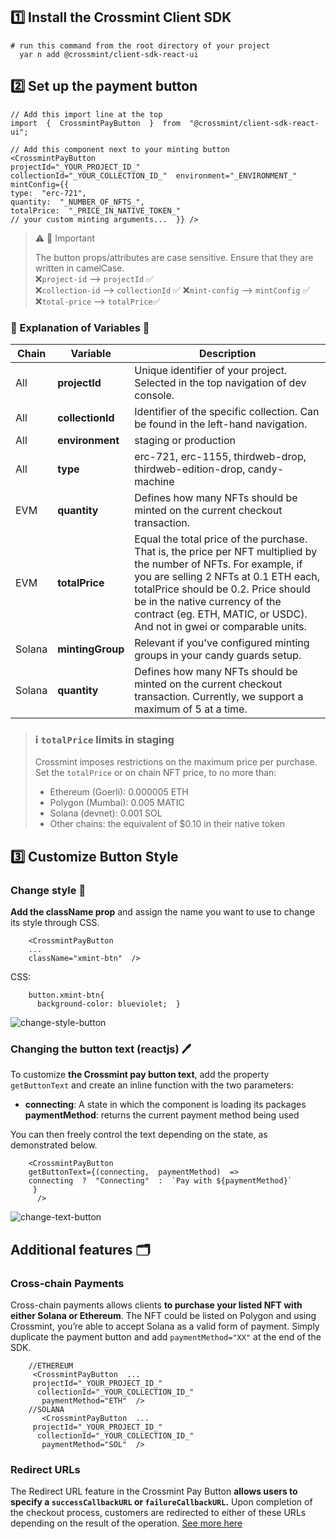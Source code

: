 ## 1️⃣ Install the Crossmint Client SDK

```
# run this command from the root directory of your project
  yar n add @crossmint/client-sdk-react-ui
```

## 2️⃣ Set up the payment button

```
// Add this import line at the top
import  {  CrossmintPayButton  }  from  "@crossmint/client-sdk-react-ui";

// Add this component next to your minting button
<CrossmintPayButton
projectId="_YOUR_PROJECT_ID_"
collectionId="_YOUR_COLLECTION_ID_"  environment="_ENVIRONMENT_"
mintConfig={{
type:  "erc-721",
quantity:  "_NUMBER_OF_NFTS_",
totalPrice:  "_PRICE_IN_NATIVE_TOKEN_"
// your custom minting arguments...  }} />
```

> ⚠️ 🚨 Important
>
> The button props/attributes are case sensitive. Ensure that they are written in camelCase.  
> ❌`project-id` --> `projectId` ✅  
>  ❌`collection-id` --> `collectionId` ✅
> ❌`mint-config` --> `mintConfig` ✅  
> ❌`total-price` --> `totalPrice`✅

### 🔅 Explanation of Variables 🔅

| Chain  | Variable         | Description                                                                                                                                                                                                                                                                                                  |
| ------ | ---------------- | ------------------------------------------------------------------------------------------------------------------------------------------------------------------------------------------------------------------------------------------------------------------------------------------------------------ |
| All    | **projectId**    | Unique identifier of your project. Selected in the top navigation of dev console.                                                                                                                                                                                                                            |
| All    | **collectionId** | Identifier of the specific collection. Can be found in the left-hand navigation.                                                                                                                                                                                                                             |
| All    | **environment**  | staging or production                                                                                                                                                                                                                                                                                        |
| All    | **type**         | erc-721, erc-1155, thirdweb-drop, thirdweb-edition-drop, candy-machine                                                                                                                                                                                                                                       |
| EVM    | **quantity**     | Defines how many NFTs should be minted on the current checkout transaction.                                                                                                                                                                                                                                  |
| EVM    | **totalPrice**   | Equal the total price of the purchase. That is, the price per NFT multiplied by the number of NFTs. For example, if you are selling 2 NFTs at 0.1 ETH each, totalPrice should be 0.2. Price should be in the native currency of the contract (eg. ETH, MATIC, or USDC). And not in gwei or comparable units. |
| Solana | **mintingGroup** | Relevant if you've configured minting groups in your candy guards setup.                                                                                                                                                                                                                                     |
| Solana | **quantity**     | Defines how many NFTs should be minted on the current checkout transaction. Currently, we support a maximum of 5 at a time.                                                                                                                                                                                  |

> ### ℹ️ `totalPrice` limits in staging
>
> Crossmint imposes restrictions on the maximum price per purchase. Set the `totalPrice` or on chain NFT price, to no
> more than:
>
> - Ethereum (Goerli): 0.000005 ETH
> - Polygon (Mumbai): 0.005 MATIC
> - Solana (devnet): 0.001 SOL
> - Other chains: the equivalent of $0.10 in their native token

## 3️⃣ Customize Button Style

### Change style 🎨

**Add the className prop** and assign the name you want to use to change its style through CSS.

```
    <CrossmintPayButton
    ...
    className="xmint-btn"  />
```

CSS:

```
    button.xmint-btn{
      background-color: blueviolet;  }
```

![change-style-button](../../.images/crossmint/style-crossmint.png)

### Changing the button text (reactjs) 🖊️

To customize **the Crossmint pay button text**, add the property `getButtonText` and create an inline function with the two parameters:

- **connecting**: A state in which the component is loading its packages  
  **paymentMethod**: returns the current payment method being used

You can then freely control the text depending on the state, as demonstrated below.

```
    <CrossmintPayButton
    getButtonText={(connecting,  paymentMethod)  =>
    connecting  ?  "Connecting"  :  `Pay with ${paymentMethod}`
     }
      />
```

![change-text-button](../../.images/crossmint/text-crossmint.png)

## Additional features 🗂️

### Cross-chain Payments

Cross-chain payments allows clients **to purchase your listed NFT with either Solana or Ethereum**. The NFT could be listed on Polygon and using Crossmint, you’re able to accept Solana as a valid form of payment. Simply duplicate the payment button and add `paymentMethod="XX"` at the end of the SDK.

```
    //ETHEREUM
     <CrossmintPayButton  ...
     projectId="_YOUR_PROJECT_ID_"
      collectionId="_YOUR_COLLECTION_ID_"
       paymentMethod="ETH"  />
    //SOLANA
       <CrossmintPayButton  ...
     projectId="_YOUR_PROJECT_ID_"
      collectionId="_YOUR_COLLECTION_ID_"
       paymentMethod="SOL"  />
```

### Redirect URLs

The Redirect URL feature in the Crossmint Pay Button **allows users to specify a `successCallbackURL` or `failureCallbackURL`.** Upon completion of the checkout process, customers are redirected to either of these URLs depending on the result of the operation.
[See more here](https://docs.crossmint.com/docs/redirect-url#overview)
